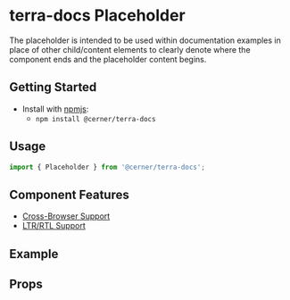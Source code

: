 


<Badge />

# terra-docs Placeholder

The placeholder is intended to be used within documentation examples in place of other child/content elements to clearly denote where the component ends and the placeholder content begins.

## Getting Started

- Install with [npmjs](https://www.npmjs.com):
  - `npm install @cerner/terra-docs`

## Usage

```jsx
import { Placeholder } from '@cerner/terra-docs';
```

## Component Features

* [Cross-Browser Support](https://engineering.cerner.com/terra-ui/about/terra-ui/component-standards#cross-browser-support)
* [LTR/RTL Support](https://engineering.cerner.com/terra-ui/about/terra-ui/component-standards#ltr--rtl)

## Example

<DefaultPlaceholder />

## Props

<PropsTable />
